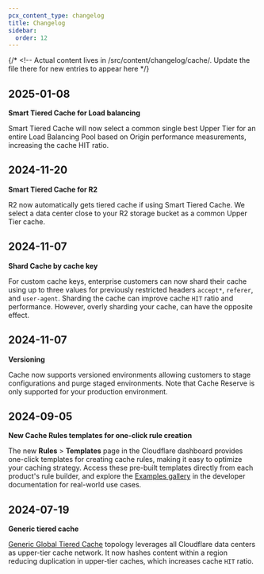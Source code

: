 ```yaml
---
pcx_content_type: changelog
title: Changelog
sidebar:
  order: 12
---
```



{/* <!-- Actual content lives in /src/content/changelog/cache/. Update the file there for new entries to appear here */}

<ProductChangelog product="cache" />

## 2025-01-08

**Smart Tiered Cache for Load balancing**

Smart Tiered Cache will now select a common single best Upper Tier for an entire Load Balancing Pool based on Origin performance measurements, increasing the cache HIT ratio.

## 2024-11-20

**Smart Tiered Cache for R2**

R2 now automatically gets tiered cache if using Smart Tiered Cache. We select a data center close to your R2 storage bucket as a common Upper Tier cache.

## 2024-11-07

**Shard Cache by cache key**

For custom cache keys, enterprise customers can now shard their cache using up to three values for previously restricted headers `accept*`, `referer`, and `user-agent`. Sharding the cache can improve cache `HIT` ratio and performance. However, overly sharding your cache, can have the opposite effect.

## 2024-11-07

**Versioning**

Cache now supports versioned environments allowing customers to stage configurations and purge staged environments. Note that Cache Reserve is only supported for your production environment.

## 2024-09-05

**New Cache Rules templates for one-click rule creation**

The new **Rules** > **Templates** page in the Cloudflare dashboard provides one-click templates for creating cache rules, making it easy to optimize your caching strategy. Access these pre-built templates directly from each product's rule builder, and explore the [Examples gallery](/rules/examples/) in the developer documentation for real-world use cases.

## 2024-07-19

**Generic tiered cache**

[Generic Global Tiered Cache](/cache/how-to/tiered-cache/#generic-global-tiered-cache) topology leverages all Cloudflare data centers as upper-tier cache network. It now hashes content within a region reducing duplication in upper-tier caches, which increases cache `HIT` ratio.